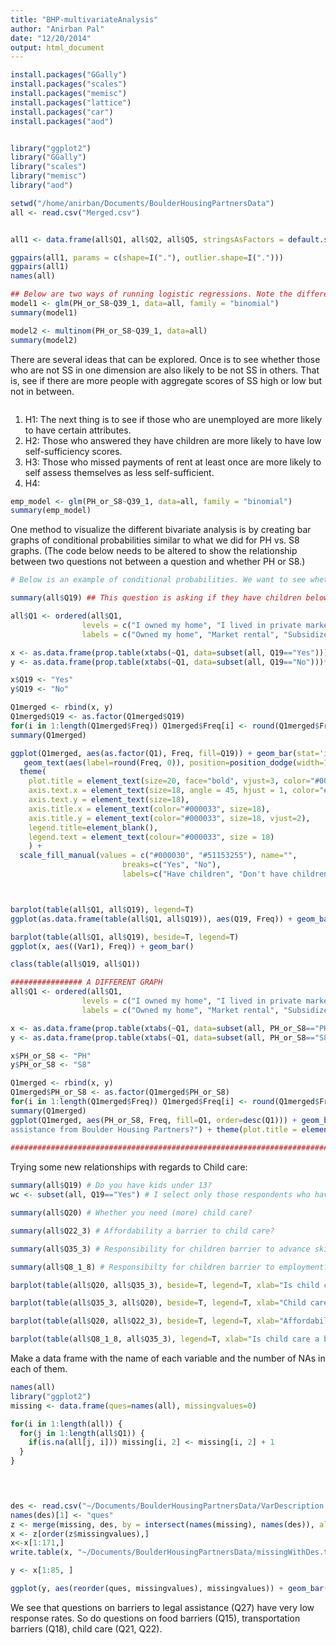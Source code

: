 ```yaml
---
title: "BHP-multivariateAnalysis"
author: "Anirban Pal"
date: "12/20/2014"
output: html_document
---
```




```r
install.packages("GGally")
install.packages("scales")
install.packages("memisc")
install.packages("lattice")
install.packages("car")
install.packages("aod")


library("ggplot2")
library("GGally")
library("scales")
library("memisc")
library("aod")

setwd("/home/anirban/Documents/BoulderHousingPartnersData")
all <- read.csv("Merged.csv") 


all1 <- data.frame(all$Q1, all$Q2, all$Q5, stringsAsFactors = default.stringsAsFactors())

ggpairs(all1, params = c(shape=I("."), outlier.shape=I(".")))
ggpairs(all1)
names(all)

## Below are two ways of running logistic regressions. Note the difference in output. Generally glm() function gives more information than multinom() function.
model1 <- glm(PH_or_S8~Q39_1, data=all, family = "binomial")
summary(model1)

model2 <- multinom(PH_or_S8~Q39_1, data=all)
summary(model2)
```

There are several ideas that can be explored. Once is to see whether those who are not SS in one dimension are also likely to be not SS in others. That is, see if there are more people with aggregate scores of SS high or low but not in between. 

```r



```

1) H1: The next thing is to see if those who are unemployed are more likely to have certain attributes. 
2) H2: Those who answered they have children are more likely to have low self-sufficiency scores.
3) H3: Those who missed payments of rent at least once are more likely to self assess themselves as less self-sufficient.
4) H4: 


```r
emp_model <- glm(PH_or_S8~Q39_1, data=all, family = "binomial")
summary(emp_model)
```

One method to visualize the different bivariate analysis is by creating bar graphs of conditional probabilities similar to what we did for PH vs. S8 graphs. (The code below needs to be altered to show the relationship between two questions not between a question and whether PH or S8.)

```r

# Below is an example of conditional probabilities. We want to see whether those who have children were more likely to be homeless before.

summary(all$Q19) ## This question is asking if they have children below 13 years of age.

all$Q1 <- ordered(all$Q1,
                levels = c("I owned my home", "I lived in private market rental housing (including student housing)", "I lived in subsidized housing (for example, Section 8, Public Housing)", "I lived with family and friends", "I was homeless"),
                labels = c("Owned my home", "Market rental", "Subsidized housing", "With family/friends", "Was homeless"))

x <- as.data.frame(prop.table(xtabs(~Q1, data=subset(all, Q19=="Yes")))*100)
y <- as.data.frame(prop.table(xtabs(~Q1, data=subset(all, Q19=="No")))*100)

x$Q19 <- "Yes"
y$Q19 <- "No"

Q1merged <- rbind(x, y)
Q1merged$Q19 <- as.factor(Q1merged$Q19)
for(i in 1:length(Q1merged$Freq)) Q1merged$Freq[i] <- round(Q1merged$Freq[i], 2)
summary(Q1merged)

ggplot(Q1merged, aes(as.factor(Q1), Freq, fill=Q19)) + geom_bar(stat='identity', position='dodge') + labs(x="Prior Housing", y="Percent (%)", title="Where were you living before you\nbegan receiving housing assistance from BHP?") + 
   geom_text(aes(label=round(Freq, 0)), position=position_dodge(width=1), vjust=1.25, colour="white", size = 7) + 
  theme(
    plot.title = element_text(size=20, face="bold", vjust=3, color="#000033"), 
    axis.text.x = element_text(size=18, angle = 45, hjust = 1, color="#000033"), 
    axis.text.y = element_text(size=18), 
    axis.title.x = element_text(color="#000033", size=18), 
    axis.title.y = element_text(color="#000033", size=18, vjust=2),
    legend.title=element_blank(),
    legend.text = element_text(colour="#000033", size = 18)
    ) +
  scale_fill_manual(values = c("#000030", "#51153255"), name="",
                         breaks=c("Yes", "No"),
                         labels=c("Have children", "Don't have children"))



barplot(table(all$Q1, all$Q19), legend=T)
ggplot(as.data.frame(table(all$Q1, all$Q19)), aes(Q19, Freq)) + geom_bar(fill=Q1)

barplot(table(all$Q1, all$Q19), beside=T, legend=T)
ggplot(x, aes((Var1), Freq)) + geom_bar()

class(table(all$Q19, all$Q1))

################ A DIFFERENT GRAPH
all$Q1 <- ordered(all$Q1,
                levels = c("I owned my home", "I lived in private market rental housing (including student housing)", "I lived in subsidized housing (for example, Section 8, Public Housing)", "I lived with family and friends", "I was homeless"),
                labels = c("Owned my home", "Market rental", "Subsidized housing", "With family/friends", "Was homeless"))

x <- as.data.frame(prop.table(xtabs(~Q1, data=subset(all, PH_or_S8=="PH")))*100)
y <- as.data.frame(prop.table(xtabs(~Q1, data=subset(all, PH_or_S8=="S8")))*100)

x$PH_or_S8 <- "PH"
y$PH_or_S8 <- "S8"

Q1merged <- rbind(x, y)
Q1merged$PH_or_S8 <- as.factor(Q1merged$PH_or_S8)
for(i in 1:length(Q1merged$Freq)) Q1merged$Freq[i] <- round(Q1merged$Freq[i], 2)
summary(Q1merged)
ggplot(Q1merged, aes(PH_or_S8, Freq, fill=Q1, order=desc(Q1))) + geom_bar(stat="identity", width=0.5) + labs(x="", y="Percent", title="Where were you living before you began receiving housing
assistance from Boulder Housing Partners?") + theme(plot.title = element_text(size=20, face="bold", vjust=3), axis.text.x = element_text(angle = 90, hjust = 1))
                                                                                                                                                                                                          
#######################################################################
```

Trying some new relationships with regards to Child care:

```r
summary(all$Q19) # Do you have kids under 13?
wc <- subset(all, Q19=="Yes") # I select only those respondents who have children. 

summary(all$Q20) # Whether you need (more) child care?

summary(all$Q22_3) # Affordability a barrier to child care?

summary(all$Q35_3) # Responsibility for children barrier to advance skills/education?

summary(all$Q8_1_8) # Responsibilty for children barrier to employment?

barplot(table(all$Q20, all$Q35_3), beside=T, legend=T, xlab="Is child care a barrier to advancing skills?", ylab="Count", main="Cross tabulation: Is Child care sufficient? vs. Is child care a barrier to advancing skills?")

barplot(table(all$Q35_3, all$Q20), beside=T, legend=T, xlab="Child care sufficient?", ylab="Count", main="Cross tabulation: Is Child care sufficient? vs. Is child care a barrier to advancing skills?")

barplot(table(all$Q20, all$Q22_3), beside=T, legend=T, xlab="Affordability a barrier to child care?", ylab="Count", main="Cross tabulation: Is Child care sufficient? vs. Affordability a barrier to child care?")

barplot(table(all$Q8_1_8, all$Q35_3), legend=T, xlab="Is child care a barrier to advancing skills?", ylab="Count", main="Cross tabulation: Is Child care a barrier to employment? vs. Is child care a barrier to advancing skills?")


```

Make a data frame with the name of each variable and the number of NAs in each of them.

```r
names(all)
library("ggplot2")
missing <- data.frame(ques=names(all), missingvalues=0)

for(i in 1:length(all)) {
  for(j in 1:length(all$Q1)) {
    if(is.na(all[j, i])) missing[i, 2] <- missing[i, 2] + 1
  }
}
  



des <- read.csv("~/Documents/BoulderHousingPartnersData/VarDescription.csv")
names(des)[1] <- "ques"
z <- merge(missing, des, by = intersect(names(missing), names(des)), all=TRUE)
x <- z[order(z$missingvalues),]
x<-x[1:171,]
write.table(x, "~/Documents/BoulderHousingPartnersData/missingWithDes.txt", sep=",") # This saves the newly created data frame to a new file in CSV format.

y <- x[1:85, ]

ggplot(y, aes(reorder(ques, missingvalues), missingvalues)) + geom_bar(stat="identity") + coord_flip()
```
We see that questions on barriers to legal assistance (Q27) have very low response rates. So do questions on food barriers (Q15), transportation barriers (Q18), child care (Q21, Q22).

